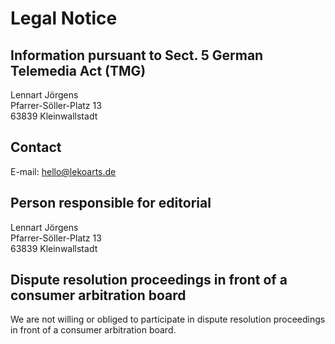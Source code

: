 # Legal Notice

## Information pursuant to Sect. 5 German Telemedia Act (TMG)

Lennart J&ouml;rgens<br />
Pfarrer-S&ouml;ller-Platz 13<br />
63839 Kleinwallstadt

## Contact

E-mail: hello@lekoarts.de

## Person responsible for editorial

Lennart J&ouml;rgens<br />
Pfarrer-S&ouml;ller-Platz 13<br />
63839 Kleinwallstadt

## Dispute resolution proceedings in front of a consumer arbitration board

We are not willing or obliged to participate in dispute resolution proceedings in front of a consumer arbitration board.
